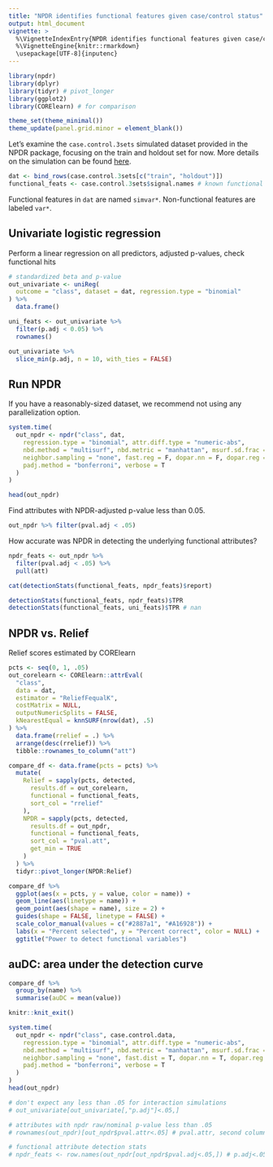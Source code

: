```yaml
---
title: "NPDR identifies functional features given case/control status"
output: html_document
vignette: >
  %\VignetteIndexEntry{NPDR identifies functional features given case/control status}
  %\VignetteEngine{knitr::rmarkdown}
  \usepackage[UTF-8]{inputenc}
---
```


```r
library(npdr)
library(dplyr)
library(tidyr) # pivot_longer
library(ggplot2)
library(CORElearn) # for comparison

theme_set(theme_minimal())
theme_update(panel.grid.minor = element_blank())
```

Let's examine the `case.control.3sets` simulated dataset provided in the NPDR package,
focusing on the train and holdout set for now.
More details on the simulation can be found [here](https://www.ncbi.nlm.nih.gov/pmc/articles/PMC4326454/).

```r
dat <- bind_rows(case.control.3sets[c("train", "holdout")])
functional_feats <- case.control.3sets$signal.names # known functional attributes
```

Functional features in `dat` are named `simvar*`.
Non-functional features are labeled `var*`.

## Univariate logistic regression
Perform a linear regression on all predictors, adjusted p-values, check functional hits

```r
# standardized beta and p-value
out_univariate <- uniReg(
  outcome = "class", dataset = dat, regression.type = "binomial"
) %>%
  data.frame()

uni_feats <- out_univariate %>%
  filter(p.adj < 0.05) %>%
  rownames()

out_univariate %>%
  slice_min(p.adj, n = 10, with_ties = FALSE)
```

## Run NPDR

If you have a reasonably-sized dataset, we recommend not using any parallelization option.

```r
system.time(
  out_npdr <- npdr("class", dat,
    regression.type = "binomial", attr.diff.type = "numeric-abs",
    nbd.method = "multisurf", nbd.metric = "manhattan", msurf.sd.frac = .5,
    neighbor.sampling = "none", fast.reg = F, dopar.nn = F, dopar.reg = F,
    padj.method = "bonferroni", verbose = T
  )
)

head(out_npdr)
```

Find attributes with NPDR-adjusted p-value less than 0.05.

```r
out_npdr %>% filter(pval.adj < .05)
```

How accurate was NPDR in detecting the underlying functional attributes?

```r
npdr_feats <- out_npdr %>%
  filter(pval.adj < .05) %>%
  pull(att)

cat(detectionStats(functional_feats, npdr_feats)$report)
```

```r
detectionStats(functional_feats, npdr_feats)$TPR
detectionStats(functional_feats, uni_feats)$TPR # nan
```

## NPDR vs. Relief
Relief scores estimated by CORElearn

```r
pcts <- seq(0, 1, .05)
out_corelearn <- CORElearn::attrEval(
  "class",
  data = dat,
  estimator = "ReliefFequalK",
  costMatrix = NULL,
  outputNumericSplits = FALSE,
  kNearestEqual = knnSURF(nrow(dat), .5)
) %>%
  data.frame(rrelief = .) %>%
  arrange(desc(rrelief)) %>%
  tibble::rownames_to_column("att")

compare_df <- data.frame(pcts = pcts) %>%
  mutate(
    Relief = sapply(pcts, detected,
      results.df = out_corelearn,
      functional = functional_feats,
      sort_col = "rrelief"
    ),
    NPDR = sapply(pcts, detected,
      results.df = out_npdr,
      functional = functional_feats,
      sort_col = "pval.att",
      get_min = TRUE
    )
  ) %>%
  tidyr::pivot_longer(NPDR:Relief)

compare_df %>%
  ggplot(aes(x = pcts, y = value, color = name)) +
  geom_line(aes(linetype = name)) +
  geom_point(aes(shape = name), size = 2) +
  guides(shape = FALSE, linetype = FALSE) +
  scale_color_manual(values = c("#2887a1", "#A16928")) +
  labs(x = "Percent selected", y = "Percent correct", color = NULL) +
  ggtitle("Power to detect functional variables")
```

## auDC: area under the detection curve
```r
compare_df %>%
  group_by(name) %>%
  summarise(auDC = mean(value))
```

```r
knitr::knit_exit()
```

```r
system.time(
  out_npdr <- npdr("class", case.control.data,
    regression.type = "binomial", attr.diff.type = "numeric-abs",
    nbd.method = "multisurf", nbd.metric = "manhattan", msurf.sd.frac = .5,
    neighbor.sampling = "none", fast.dist = T, dopar.nn = T, dopar.reg = T,
    padj.method = "bonferroni", verbose = T
  )
)
head(out_npdr)
```

```r
# don't expect any less than .05 for interaction simulations
# out_univariate[out_univariate[,"p.adj"]<.05,]

# attributes with npdr raw/nominal p-value less than .05
# rownames(out_npdr)[out_npdr$pval.attr<.05] # pval.attr, second column

# functional attribute detection stats
# npdr_feats <- row.names(out_npdr[out_npdr$pval.adj<.05,]) # p.adj<.05
```
